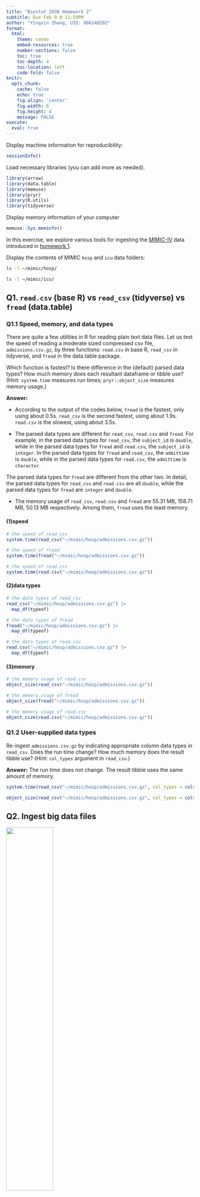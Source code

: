 ```yaml
---
title: "Biostat 203B Homework 2"
subtitle: Due Feb 9 @ 11:59PM
author: "Yingxin Zhang, UID: 006140202"
format:
  html:
    theme: cosmo
    embed-resources: true
    number-sections: false
    toc: true
    toc-depth: 4
    toc-location: left
    code-fold: false
knitr:
  opts_chunk: 
    cache: false    
    echo: true
    fig.align: 'center'
    fig.width: 6
    fig.height: 4
    message: FALSE
execute:
  eval: true    
---
```


Display machine information for reproducibility:

```r
sessionInfo()
```

Load necessary libraries (you can add more as needed).

```r
library(arrow)
library(data.table)
library(memuse)
library(pryr)
library(R.utils)
library(tidyverse)
```

Display memory information of your computer

```r
memuse::Sys.meminfo()
```

In this exercise, we explore various tools for ingesting the [MIMIC-IV](https://mimic.mit.edu/docs/iv/) data introduced in [homework 1](https://ucla-biostat-203b.github.io/2024winter/hw/hw1/hw1.html).

Display the contents of MIMIC `hosp` and `icu` data folders:

```bash
ls -l ~/mimic/hosp/
```

```bash
ls -l ~/mimic/icu/
```

## Q1. `read.csv` (base R) vs `read_csv` (tidyverse) vs `fread` (data.table)

### Q1.1 Speed, memory, and data types

There are quite a few utilities in R for reading plain text data files. Let us test the speed of reading a moderate sized compressed csv file, `admissions.csv.gz`, by three functions: `read.csv` in base R, `read_csv` in tidyverse, and `fread` in the data.table package.

Which function is fastest? Is there difference in the (default) parsed data types? How much memory does each resultant dataframe or tibble use? (Hint: `system.time` measures run times; `pryr::object_size` measures memory usage.)

**Answer:**

-   According to the output of the codes below, `fread` is the fastest, only using about 0.5s. `read_csv` is the second fastest, using about 1.9s. `read.csv` is the slowest, using about 3.5s.

-   The parsed data types are different for `read_csv`, `read.csv` and `fread`. For example, in the parsed data types for `read_csv`, the `subject_id` is `double`, while in the parsed data types for `fread` and `read.csv`, the `subject_id` is `integer`. In the parsed data types for `fread` and `read_csv`, the `admittime` is `double`, while in the parsed data types for `read.csv`, the `admittime` is `character`.

The parsed data types for `fread` are different from the other two. In detail, the parsed data types for `read_csv` and `read.csv` are all `double`, while the parsed data types for `fread` are `integer` and `double`.

-   The memory usage of `read_csv`, `read.csv` and `fread` are 55.31 MB, 158.71 MB, 50.13 MB respectively. Among them, `fread` uses the least memory.

#### (1)speed

```r
# the speed of read_csv
system.time(read_csv("~/mimic/hosp/admissions.csv.gz"))
```

```r
# the speed of fread
system.time(fread("~/mimic/hosp/admissions.csv.gz"))
```

```r
# the speed of read.csv
system.time(read.csv("~/mimic/hosp/admissions.csv.gz"))
```

#### (2)data types

```r
# the data types of read_csv
read_csv("~/mimic/hosp/admissions.csv.gz") |> 
  map_df(typeof)
```

```r
# the data types of fread
fread("~/mimic/hosp/admissions.csv.gz") |> 
  map_df(typeof)
```

```r
# the data types of read.csv
read.csv("~/mimic/hosp/admissions.csv.gz") |> 
  map_df(typeof)
```

#### (3)memory

```r
# the memory usage of read_csv
object_size(read_csv("~/mimic/hosp/admissions.csv.gz"))
```

```r
# the memory usage of fread
object_size(fread("~/mimic/hosp/admissions.csv.gz"))
```

```r
# the memory usage of read.csv
object_size(read.csv("~/mimic/hosp/admissions.csv.gz"))
```

### Q1.2 User-supplied data types

Re-ingest `admissions.csv.gz` by indicating appropriate column data types in `read_csv`. Does the run time change? How much memory does the result tibble use? (Hint: `col_types` argument in `read_csv`.)

**Answer:** The run time does not change. The result tibble uses the same amount of memory.

```r
system.time(read_csv("~/mimic/hosp/admissions.csv.gz", col_types = cols()))
```

```r
object_size(read_csv("~/mimic/hosp/admissions.csv.gz", col_types = cols()))
```

## Q2. Ingest big data files

<p align="center">

<img src="./bigfile.png" width="50%"/>

</p>

Let us focus on a bigger file, `labevents.csv.gz`, which is about 125x bigger than `admissions.csv.gz`.

```bash
ls -l ~/mimic/hosp/labevents.csv.gz
```

Display the first 10 lines of this file.

```bash
zcat < ~/mimic/hosp/labevents.csv.gz | head -10
```

### Q2.1 Ingest `labevents.csv.gz` by `read_csv`

<p align="center">

<img src="./readr_logo.png" width="20%"/>

</p>

Try to ingest `labevents.csv.gz` using `read_csv`. What happens? If it takes more than 5 minutes on your computer, then abort the program and report your findings.

**Answer:** The program takes more than 5 minutes on my computer and I aborted the program.

```r
#| eval: false
system.time(read_csv("~/mimic/hosp/labevents.csv.gz"))
```

### Q2.2 Ingest selected columns of `labevents.csv.gz` by `read_csv`

Try to ingest only columns `subject_id`, `itemid`, `charttime`, and `valuenum` in `labevents.csv.gz` using `read_csv`. Does this solve the ingestion issue? (Hint: `col_select` argument in `read_csv`.)

**Answer**: This alleviates the ingestion issue. It takes about 2 minutes for `read_csv` to ingest the 4 columns `labevents.csv.gz`.

```r
system.time(read_csv("~/mimic/hosp/labevents.csv.gz", col_select = c("subject_id", "itemid", "charttime", "valuenum")))
```

### Q2.3 Ingest subset of `labevents.csv.gz`

<p align="center">

<img src="./linux_logo.png" width="20%"/>

</p>

Our first strategy to handle this big data file is to make a subset of the `labevents` data. Read the [MIMIC documentation](https://mimic.mit.edu/docs/iv/modules/hosp/labevents/) for the content in data file `labevents.csv`.

In later exercises, we will only be interested in the following lab items: creatinine (50912), potassium (50971), sodium (50983), chloride (50902), bicarbonate (50882), hematocrit (51221), white blood cell count (51301), and glucose (50931) and the following columns: `subject_id`, `itemid`, `charttime`, `valuenum`. Write a Bash command to extract these columns and rows from `labevents.csv.gz` and save the result to a new file `labevents_filtered.csv.gz` in the current working directory. (Hint: use `zcat <` to pipe the output of `labevents.csv.gz` to `awk` and then to `gzip` to compress the output. To save render time, put `#| eval: false` at the beginning of this code chunk.)

```bash
#display the first 10 lines of labevents.csv.gz
zcat < ~/mimic/hosp/labevents.csv.gz | head -10
```

```bash
#| eval: false
zcat < ~/mimic/hosp/labevents.csv.gz | awk -F, '($5 == 50912 || $5 == 50971 || 
$5 == 50983 || $5 == 50902 || $5 == 50882 || $5 == 51221 || $5 == 51301 || 
$5 == 50931) {print $2","$5","$7","$10}' | gzip > labevents_filtered.csv.gz
```

Display the first 10 lines of the new file `labevents_filtered.csv.gz`. How many lines are in this new file? How long does it take `read_csv` to ingest `labevents_filtered.csv.gz`?

**Answer**: The first 10 lines of `labevents_filtered.csv.gz` are displayed below. The number of lines in `labevents_filtered.csv.gz` is 24855909. It takes about 22s for `read_csv` to ingest `labevents_filtered.csv.gz`.

```bash
# display the first 10 lines of labevents_filtered.csv.gz
zcat < labevents_filtered.csv.gz | head -10
```

```bash
# the number of lines in labevents_filtered.csv.gz
zcat < labevents_filtered.csv.gz | wc -l
```

```r
system.time(read_csv("labevents_filtered.csv.gz"))
```

**Answer**: The number of lines in `labevents_filtered.csv.gz` is 24855908. It takes about 23s for `read_csv` to ingest `labevents_filtered.csv.gz`.

### Q2.4 Ingest `labevents.csv` by Apache Arrow

<p align="center">

<img src="./arrow_logo.png" width="30%"/>

</p>

Our second strategy is to use [Apache Arrow](https://arrow.apache.org/) for larger-than-memory data analytics. Unfortunately Arrow does not work with gz files directly. First decompress `labevents.csv.gz` to `labevents.csv` and put it in the current working directory. To save render time, put `#| eval: false` at the beginning of this code chunk.

```bash
#| eval: false
zcat < ~/mimic/hosp/labevents.csv.gz > labevents.csv
```

Then use [`arrow::open_dataset`](https://arrow.apache.org/docs/r/reference/open_dataset.html) to ingest `labevents.csv`, select columns, and filter `itemid` as in Q2.3. How long does the ingest+select+filter process take? Display the number of rows and the first 10 rows of the result tibble, and make sure they match those in Q2.3. (Hint: use `dplyr` verbs for selecting columns and filtering rows.)

```r
system.time(arrow::open_dataset("labevents.csv", format = 'csv') |> 
  select(subject_id, itemid, charttime, valuenum) |> 
  filter(itemid %in% c(50912, 50971, 50983, 50902, 50882, 51221, 51301, 50931)))
```

```r
arrow::open_dataset("labevents.csv", format = 'csv') |> 
  select(subject_id, itemid, charttime, valuenum) |> 
  filter(itemid %in% c(50912, 50971, 50983, 50902, 50882, 51221, 51301, 50931)) |> 
  as_tibble() |> 
  head(10)
```

Write a few sentences to explain what is Apache Arrow. Imagine you want to explain it to a layman in an elevator.

**Answer**: The ingest+select+filter process takes about 0.015s. Apache Arrow is a cross-language development platform for in-memory data that specifies a standardized language-independent columnar memory format for flat and hierarchical data, organized for efficient analytic operations on modern hardware. It is designed to accelerate big data processing and analytics by providing a standard in-memory representation of data that works across different systems.

### Q2.5 Compress `labevents.csv` to Parquet format and ingest/select/filter

<p align="center">

<img src="./parquet_logo.png" width="30%"/>

</p>

Re-write the csv file `labevents.csv` in the binary Parquet format (Hint: [`arrow::write_dataset`](https://arrow.apache.org/docs/r/reference/write_dataset.html).) How large is the Parquet file(s)? How long does the ingest+select+filter process of the Parquet file(s) take? Display the number of rows and the first 10 rows of the result tibble and make sure they match those in Q2.3. (Hint: use `dplyr` verbs for selecting columns and filtering rows.)

**Answer**: The Parquet file `labevents.parquet` is 116M. The ingest+select+filter process of the Parquet file takes about 0.015s. The number of rows in the result tibble is 24855908. The first 10 rows of the result tibble are the same as those in Q2.3.

```r
# Re-write the csv file `labevents.csv` in the binary Parquet format
arrow::write_dataset(arrow::open_dataset("labevents.csv", format = 'csv') |> 
  select(subject_id, itemid, charttime, valuenum) |> 
  filter(itemid %in% c(50912, 50971, 50983, 50902, 50882, 51221, 51301, 50931)), 
  "labevents.parquet")
```

```bash
# How large is the Parquet file(s)?
ls -lh labevents.parquet
```

```r
# How long does the ingest+select+filter process of the Parquet file(s) take?
system.time(arrow::open_dataset("labevents.parquet") |> 
   as_tibble())
```

```r
# Display the number of rows of the result tibble
arrow::open_dataset("labevents.parquet") |> 
  as_tibble() |> 
  nrow()
```

```r
# Display the first 10 rows of the result tibble
arrow::open_dataset("labevents.parquet") |> 
  as_tibble() |> 
  head(10)
```

Write a few sentences to explain what is the Parquet format. Imagine you want to explain it to a layman in an elevator.

**Answer**: The Parquet format is a columnar storage file format that is optimized for reading and writing large datasets. It is designed to be efficient for both storage and processing, and is widely used in the big data ecosystem.

### Q2.6 DuckDB

<p align="center">

<img src="./duckdb_logo.png" width="20%"/>

</p>

Ingest the Parquet file, convert it to a DuckDB table by [`arrow::to_duckdb`](https://arrow.apache.org/docs/r/reference/to_duckdb.html), select columns, and filter rows as in Q2.5. How long does the ingest+convert+select+filter process take? Display the number of rows and the first 10 rows of the result tibble and make sure they match those in Q2.3. (Hint: use `dplyr` verbs for selecting columns and filtering rows.)

Write a few sentences to explain what is DuckDB. Imagine you want to explain it to a layman in an elevator.

## Q3. Ingest and filter `chartevents.csv.gz`

[`chartevents.csv.gz`](https://mimic.mit.edu/docs/iv/modules/icu/chartevents/) contains all the charted data available for a patient. During their ICU stay, the primary repository of a patient’s information is their electronic chart. The `itemid` variable indicates a single measurement type in the database. The `value` variable is the value measured for `itemid`. The first 10 lines of `chartevents.csv.gz` are

```bash
zcat < ~/mimic/icu/chartevents.csv.gz | head -10
```

[`d_items.csv.gz`](https://mimic.mit.edu/docs/iv/modules/icu/d_items/) is the dictionary for the `itemid` in `chartevents.csv.gz`.

```bash
zcat < ~/mimic/icu/d_items.csv.gz | head -10
```

In later exercises, we are interested in the vitals for ICU patients: heart rate (220045), mean non-invasive blood pressure (220181), systolic non-invasive blood pressure (220179), body temperature in Fahrenheit (223761), and respiratory rate (220210). Retrieve a subset of `chartevents.csv.gz` only containing these items, using the favorite method you learnt in Q2.

Document the steps and show code. Display the number of rows and the first 10 rows of the result tibble.

```bash
#| eval: false
# Retrieve a subset of `chartevents.csv.gz` only containing these items
zcat < ~/mimic/icu/chartevents.csv.gz | awk -F, '($7 == 220045 || $7 == 220181 
|| $7 == 220179 || $7 == 223761 || $7 == 220210)' 
| gzip > chartevents_filtered.csv.gz
```

```bash
# Display the number of rows of the result tibble
zcat < chartevents_filtered.csv.gz | wc -l
```

```bash
# Display the first 10 rows of the result tibble
zcat < ./chartevents_filtered.csv.gz | head -10
```
